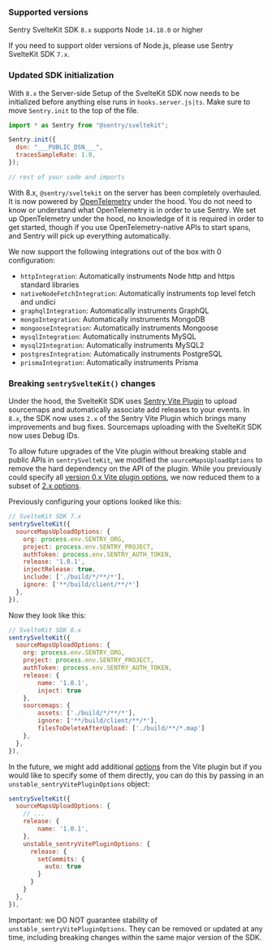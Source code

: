 ### Supported versions

Sentry SvelteKit SDK `8.x` supports Node `14.18.0` or higher

If you need to support older versions of Node.js, please use Sentry SvelteKit SDK `7.x`.

<Include name="migration/javascript-v8/compatible-browsers" />

### Updated SDK initialization

With `8.x` the Server-side Setup of the SvelteKit SDK now needs to be initialized before anything else runs in `hooks.server.js|ts`. Make sure to move `Sentry.init` to the top of the file.

```JavaScript
import * as Sentry from "@sentry/sveltekit";

Sentry.init({
  dsn: "___PUBLIC_DSN___",
  tracesSampleRate: 1.0,
});

// rest of your code and imports
```

With 8.x, `@sentry/sveltekit` on the server has been completely overhauled. It is now powered by [OpenTelemetry](https://opentelemetry.io/) under the hood. You do not need to know or understand what OpenTelemetry is in order to use Sentry. We set up OpenTelemetry under the hood, no knowledge of it is required in order to get started, though if you use OpenTelemetry-native APIs to start spans, and Sentry will pick up everything automatically.

We now support the following integrations out of the box with 0 configuration:

- `httpIntegration`: Automatically instruments Node http and https standard libraries
- `nativeNodeFetchIntegration`: Automatically instruments top level fetch and undici
- `graphqlIntegration`: Automatically instruments GraphQL
- `mongoIntegration`: Automatically instruments MongoDB
- `mongooseIntegration`: Automatically instruments Mongoose
- `mysqlIntegration`: Automatically instruments MySQL
- `mysql2Integration`: Automatically instruments MySQL2
- `postgresIntegration`: Automatically instruments PostgreSQL
- `prismaIntegration`: Automatically instruments Prisma

### Breaking `sentrySvelteKit()` changes

Under the hood, the SvelteKit SDK uses [Sentry Vite Plugin](https://www.npmjs.com/package/@sentry/vite-plugin) to upload sourcemaps and automatically associate add releases to your events. In `8.x`, the SDK now uses `2.x` of the Sentry Vite Plugin which brings many improvements and bug fixes. Sourcemaps uploading with the SvelteKit SDK now uses <Link to="/platforms/javascript/sourcemaps/troubleshooting_js/artifact-bundles/">Debug IDs</Link>.

To allow future upgrades of the Vite plugin without breaking stable and public APIs in `sentrySvelteKit`, we modified the `sourceMapsUploadOptions` to remove the hard dependency on the API of the plugin. While you previously could specify all [version 0.x Vite plugin options](https://www.npmjs.com/package/@sentry/vite-plugin/v/0.6.1), we now reduced them to a subset of [2.x options](https://www.npmjs.com/package/@sentry/vite-plugin/v/2.14.2#options).

Previously configuring your options looked like this:

```JavaScript {filename:vite.config.js}
// SvelteKit SDK 7.x
sentrySvelteKit({
  sourceMapsUploadOptions: {
    org: process.env.SENTRY_ORG,
    project: process.env.SENTRY_PROJECT,
    authToken: process.env.SENTRY_AUTH_TOKEN,
    release: '1.0.1',
    injectRelease: true,
    include: ['./build/*/**/*'],
    ignore: ['**/build/client/**/*']
  },
}),
```

Now they look like this:

```JavaScript {filename:vite.config.js}
// SvelteKit SDK 8.x
sentrySvelteKit({
  sourceMapsUploadOptions: {
    org: process.env.SENTRY_ORG,
    project: process.env.SENTRY_PROJECT,
    authToken: process.env.SENTRY_AUTH_TOKEN,
    release: {
	    name: '1.0.1',
	    inject: true
    },
    sourcemaps: {
	    assets: ['./build/*/**/*'],
	    ignore: ['**/build/client/**/*'],
	    filesToDeleteAfterUpload: ['./build/**/*.map']
    },
  },
}),
```

In the future, we might add additional [options](https://www.npmjs.com/package/@sentry/vite-plugin/v/2.14.2#options)
from the Vite plugin but if you would like to specify some of them directly, you can do this by passing in an
`unstable_sentryVitePluginOptions` object:

```JavaScript {filename:vite.config.js}
sentrySvelteKit({
  sourceMapsUploadOptions: {
    // ...
    release: {
	    name: '1.0.1',
    },
    unstable_sentryVitePluginOptions: {
      release: {
        setCommits: {
          auto: true
        }
      }
    }
  },
}),
```

Important: we DO NOT guarantee stability of `unstable_sentryVitePluginOptions`. They can be removed or updated at any
time, including breaking changes within the same major version of the SDK.
